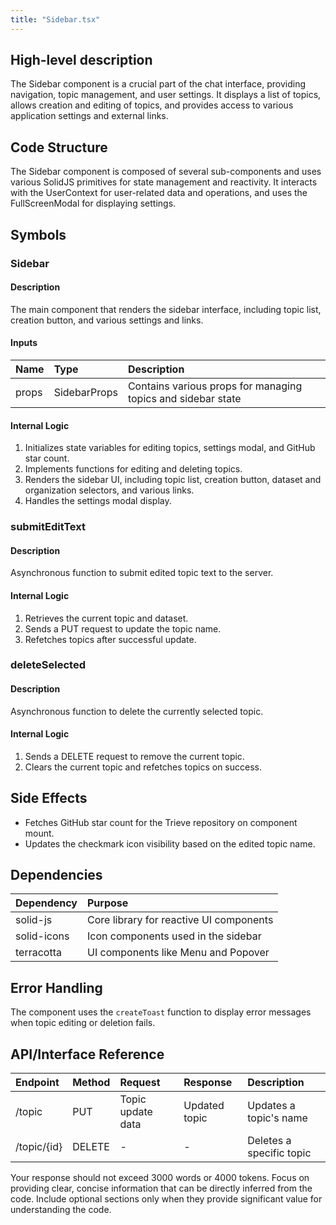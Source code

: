 ```yaml
---
title: "Sidebar.tsx"
---
```


## High-level description
The Sidebar component is a crucial part of the chat interface, providing navigation, topic management, and user settings. It displays a list of topics, allows creation and editing of topics, and provides access to various application settings and external links.

## Code Structure
The Sidebar component is composed of several sub-components and uses various SolidJS primitives for state management and reactivity. It interacts with the UserContext for user-related data and operations, and uses the FullScreenModal for displaying settings.

## Symbols

### Sidebar
#### Description
The main component that renders the sidebar interface, including topic list, creation button, and various settings and links.

#### Inputs
| Name | Type | Description |
|:-----|:-----|:------------|
| props | SidebarProps | Contains various props for managing topics and sidebar state |

#### Internal Logic
1. Initializes state variables for editing topics, settings modal, and GitHub star count.
2. Implements functions for editing and deleting topics.
3. Renders the sidebar UI, including topic list, creation button, dataset and organization selectors, and various links.
4. Handles the settings modal display.

### submitEditText
#### Description
Asynchronous function to submit edited topic text to the server.

#### Internal Logic
1. Retrieves the current topic and dataset.
2. Sends a PUT request to update the topic name.
3. Refetches topics after successful update.

### deleteSelected
#### Description
Asynchronous function to delete the currently selected topic.

#### Internal Logic
1. Sends a DELETE request to remove the current topic.
2. Clears the current topic and refetches topics on success.

## Side Effects
- Fetches GitHub star count for the Trieve repository on component mount.
- Updates the checkmark icon visibility based on the edited topic name.

## Dependencies
| Dependency | Purpose |
|:-----------|:--------|
| solid-js | Core library for reactive UI components |
| solid-icons | Icon components used in the sidebar |
| terracotta | UI components like Menu and Popover |

## Error Handling
The component uses the `createToast` function to display error messages when topic editing or deletion fails.

## API/Interface Reference
| Endpoint | Method | Request | Response | Description |
|:---------|:-------|:--------|:---------|:------------|
| /topic | PUT | Topic update data | Updated topic | Updates a topic's name |
| /topic/{id} | DELETE | - | - | Deletes a specific topic |

Your response should not exceed 3000 words or 4000 tokens. Focus on providing clear, concise information that can be directly inferred from the code. Include optional sections only when they provide significant value for understanding the code.
